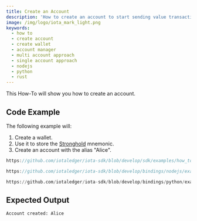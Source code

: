 ```yaml
---
title: Create an Account
description: 'How to create an account to start sending value transactions to the Tangle.'
image: /img/logo/iota_mark_light.png
keywords:
  - how to
  - create account
  - create wallet
  - account manager
  - multi account approach
  - single account approach
  - nodejs
  - python
  - rust
---
```



This How-To will show you how to create an account.

<TipAccountApproaches />

## Code Example

The following example will:

1. Create a wallet.
2. Use it to store the [Stronghold](https://wiki.iota.org/stronghold.rs/welcome) mnemonic.
3. Create an account with the alias "Alice".

<Tabs groupId="language" queryString>
<TabItem value="rust" label="Rust">

```rust reference
https://github.com/iotaledger/iota-sdk/blob/develop/sdk/examples/how_tos/accounts_and_addresses/create_account.rs
```

</TabItem>
<TabItem value="typescript-node" label="Typescript (Node.js)">

```typescript reference
https://github.com/iotaledger/iota-sdk/blob/develop/bindings/nodejs/examples/how_tos/accounts_and_addresses/create-account.ts
```

</TabItem>
<TabItem value="python" label="Python">

```python reference
https://github.com/iotaledger/iota-sdk/blob/develop/bindings/python/examples/how_tos/accounts_and_addresses/create_account.py
```

</TabItem>
</Tabs>

## Expected Output

```plaintext
Account created: Alice
```
